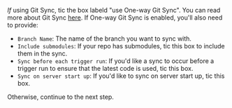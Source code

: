 _If_ using Git Sync, tic the box labeld "use One-way Git Sync". You can read more about Git Sync [here](/production/data-sync/git-sync). If One-way Git Sync is enabled, you'll also need to provide:

- `Branch Name`: The name of the branch you want to sync with.
- `Include submodules`: If your repo has submodules, tic this box to include them in the sync.
- `Sync before each trigger run`: If you'd like a sync to occur before a trigger run to ensure that the latest code is used, tic this box.
- `Sync on server start up`: If you'd like to sync on server start up, tic this box.

Otherwise, continue to the next step.

